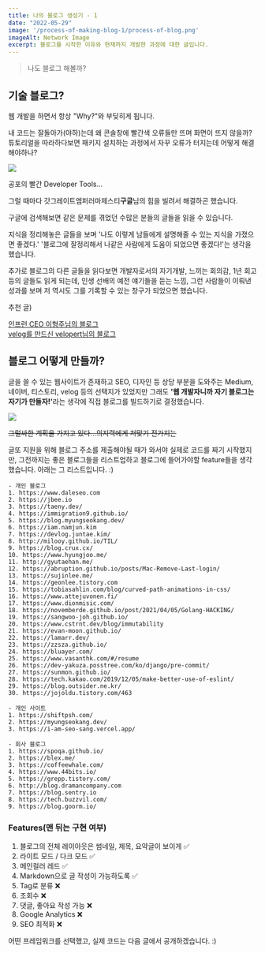 ```yaml
---
title: 나의 블로그 생성기 - 1
date: "2022-05-29"
image: '/process-of-making-blog-1/process-of-blog.png'
imageAlt: Network Image
excerpt: 블로그를 시작한 이유와 현재까지 개발한 과정에 대한 글입니다.
---
```


> 나도 블로그 해볼까?

## 기술 블로그?

웹 개발을 하면서 항상 "Why?"와 부딪히게 됩니다. 

내 코드는 잘돌아가(야하)는데 왜 콘솔창에 빨간색 오류들만 뜨며 화면이 뜨지 않을까?  
튜토리얼을 따라하다보면 패키지 설치하는 과정에서 자꾸 오류가 터지는데 어떻게 해결해야하나?

<div className="mx-auto" style={{maxWidth: 500}}>
    <Image
        layout="responsive"
        src={"/process-of-making-blog-1/console-errors.png"}
        width={1081}
        height={554}
    />
</div>
<p style={{textAlign: "center", marginTop: 4,}}>
    <span>공포의 빨간 Developer Tools...</span>
</p>

그럴 때마다 갓그레이트엠퍼러마제스티**구글**님의 힘을 빌려서 해결하곤 했습니다.

구글에 검색해보면 같은 문제를 겪었던 수많은 분들의 글들을 읽을 수 있습니다.

지식을 정리해놓은 글들을 보며 '나도 이렇게 남들에게 설명해줄 수 있는 지식을 가졌으면 좋겠다.'
'블로그에 잘정리해서 나같은 사람에게 도움이 되었으면 좋겠다!'는 생각을 했습니다.

추가로 블로그의 다른 글들을 읽다보면 개발자로서의 자기개발, 느끼는 회의감, 1년 회고 등의 글들도 읽게 되는데,
인생 선배의 예전 얘기들을 듣는 느낌, 그런 사람들이 이뤄낸 성과를 보며 저 역시도 그를 기록할 수 있는 창구가 되었으면 했습니다.

추천 글)

[인프런 CEO 이형주님의 블로그](https://www.hyungjoo.me/%ec%9d%b8%ec%a6%9d-%eb%a9%94%ec%9d%bc-%ec%98%a4%eb%a5%98/)  
[velog를 만드신 velopert님의 블로그](https://velopert.com/3719)

## 블로그 어떻게 만들까?

글을 쓸 수 있는 웹사이트가 존재하고 SEO, 디자인 등 상당 부분을 도와주는 Medium, 네이버, 티스토리, velog 등의 선택지가 있었지만
그래도 <strong>'웹 개발자니까 자기 블로그는 자기가 만들자!'</strong>라는 생각에 직접 블로그를 빌드하기로 결정했습니다.

<div className="mx-auto" style={{maxWidth: 300}}>
    <Image
        layout="responsive"
        src={"/process-of-making-blog-1/tyson-word.jpeg"}
        width={562}
        height={445}
    />
</div>
<p style={{textAlign: "center", marginTop: 4,}}>
    <s>그럴싸한 계획을 가지고 있다...의지력에게 쳐맞기 전가지는</s>
</p>

글또 지원을 위해 블로그 주소를 제출해야될 때가 와서야 실제로 코드를 짜기 시작했지만,
그전까지는 좋은 블로그들을 리스트업하고 블로그에 들어가야할 feature들을 생각했습니다.
아래는 그 리스트입니다. :)

```
- 개인 블로그
1. https://www.daleseo.com 
2. https://jbee.io
3. https://taeny.dev/
4. https://immigration9.github.io/
5. https://blog.myungseokang.dev/
6. https://iam.namjun.kim
7. https://devlog.juntae.kim/
8. http://milooy.github.io/TIL/
9. https://blog.crux.cx/
10. https://www.hyungjoo.me/
11. http://gyutaehan.me/
12. https://abruption.github.io/posts/Mac-Remove-Last-login/
13. https://sujinlee.me/
14. https://geonlee.tistory.com
15. https://tobiasahlin.com/blog/curved-path-animations-in-css/
16. https://www.attejuvonen.fi/
17. https://www.dionmisic.com/
18. https://novemberde.github.io/post/2021/04/05/Golang-HACKING/
19. https://sangwoo-joh.github.io/
20. https://www.cstrnt.dev/blog/immutability
21. https://evan-moon.github.io/
22. https://lamarr.dev/
23. https://zzsza.github.io/
24. https://bluayer.com/
25. https://www.vasanthk.com/#/resume
26. https://dev-yakuza.posstree.com/ko/django/pre-commit/
27. https://sunmon.github.io/
28. https://tech.kakao.com/2019/12/05/make-better-use-of-eslint/
29. https://blog.outsider.ne.kr/
30. https://jojoldu.tistory.com/463

- 개인 사이트
1. https://shiftpsh.com/
2. https://myungseokang.dev/
3. https://i-am-seo-sang.vercel.app/

- 회사 블로그
1. https://spoqa.github.io/
2. https://blex.me/
3. https://coffeewhale.com/
4. https://www.44bits.io/
5. https://grepp.tistory.com/
6. http://blog.dramancompany.com
7. https://blog.sentry.io
8. https://tech.buzzvil.com/
9. https://blog.goorm.io/

```

### Features(맨 뒤는 구현 여부)

1. 블로그의 전체 레이아웃은 썸네일, 제목, 요약글이 보이게 ✅
2. 라이트 모드 / 다크 모드 ✅
3. 메인컬러 레드 ✅
4. Markdown으로 글 작성이 가능하도록 ✅
5. Tag로 분류 ❌
6. 조회수 ❌
7. 댓글, 좋아요 작성 가능 ❌
8. Google Analytics ❌
9. SEO 최적화 ❌

어떤 프레임워크를 선택했고, 실제 코드는 다음 글에서 공개하겠습니다. :) 

